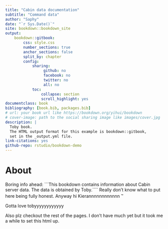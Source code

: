 ```yaml
--- 
title: "Cabin data documentation"
subtitle: "Command data"
author: "Saphy"
date: "`r Sys.Date()`"
site: bookdown::bookdown_site
output: 
    bookdown::gitbook:
        css: style.css
        number_sections: true
        anchor_sections: false
        split_by: chapter
        config:
            sharing:
                 github: no
                 facebook: no
                 twitter: no
                 all: no
            toc:
                collapse: section
                scroll_highlight: yes
documentclass: book
bibliography: [book.bib, packages.bib]
# url: your book url like https://bookdown.org/yihui/bookdown
# cover-image: path to the social sharing image like images/cover.jpg
description: |
  Toby book.
  The HTML output format for this example is bookdown::gitbook,
  set in the _output.yml file.
link-citations: yes
github-repo: rstudio/bookdown-demo
---
```


# About

Boring info ahead:
```This bookdown contains information about Cabin server data. The data is obtained by Toby.````
Really don't know what to put here being fully honest. Anyway hi Kierannnnnnnnnnnn ^~^

Gotta love tobyyyyyyyyyyyy

Also plz checkout the rest of the pages. I don't have much yet but it took me a while to set this html up.